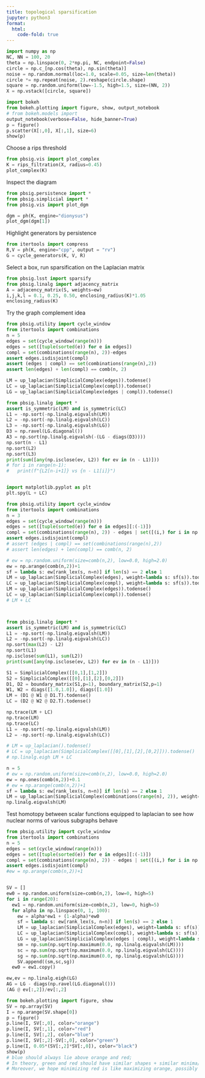 ```yaml
---
title: topological sparsification
jupyter: python3
format:
  html:
    code-fold: true 
---
```


```python
import numpy as np
NC, NN = 100, 20 
theta = np.linspace(0, 2*np.pi, NC, endpoint=False)
circle = np.c_[np.cos(theta), np.sin(theta)]
noise = np.random.normal(loc=1.0, scale=0.05, size=len(theta))
circle *= np.repeat(noise, 2).reshape(circle.shape)
square = np.random.uniform(low=-1.5, high=1.5, size=(NN, 2))
X = np.vstack([circle, square])
```

```python
import bokeh 
from bokeh.plotting import figure, show, output_notebook
# from bokeh.models import 
output_notebook(verbose=False, hide_banner=True)
p = figure()
p.scatter(X[:,0], X[:,1], size=6)
show(p)
```

Choose a rips threshold

```python
from pbsig.vis import plot_complex
K = rips_filtration(X, radius=0.45)
plot_complex(K)
```

Inspect the diagram

```python
from pbsig.persistence import * 
from pbsig.simplicial import *
from pbsig.vis import plot_dgm

dgm = ph(K, engine="dionysus")
plot_dgm(dgm[1])
```

Highlight generators by persistence

```python
from itertools import compress
R,V = ph(K, engine="cpp", output = "rv")
G = cycle_generators(K, V, R)
```

Select a box, run sparsification on the Laplacian matrix

```python
from pbsig.lsst import sparsify
from pbsig.linalg import adjacency_matrix
A = adjacency_matrix(S, weights=ew)
i,j,k,l = 0.1, 0.25, 0.50, enclosing_radius(K)*1.05
enclosing_radius(K)
```

Try the graph complement idea

```python
from pbsig.utility import cycle_window
from itertools import combinations
n = 5
edges = set(cycle_window(range(n)))
edges = set([tuple(sorted(e)) for e in edges])
compl = set(combinations(range(n), 2))-edges
assert edges.isdisjoint(compl)
assert (edges | compl) == set(combinations(range(n),2))
assert len(edges) + len(compl) == comb(n, 2)

LM = up_laplacian(SimplicialComplex(edges)).todense()
LC = up_laplacian(SimplicialComplex(compl)).todense()
LG = up_laplacian(SimplicialComplex(edges | compl)).todense()

from pbsig.linalg import * 
assert is_symmetric(LM) and is_symmetric(LC)
L1 = -np.sort(-np.linalg.eigvalsh(LM))
L2 = -np.sort(-np.linalg.eigvalsh(LC))
L3 = -np.sort(-np.linalg.eigvalsh(LG))
D3 = np.ravel(LG.diagonal())
A3 = np.sort(np.linalg.eigvalsh(-(LG - diags(D3))))
np.sort(n - L1)
np.sort(L2)
np.sort(L3)
print(sum([any(np.isclose(ev, L2)) for ev in (n - L1)]))
# for i in range(n-1):
#   print(f"{L2[n-i+1]} vs {n - L1[i]}")


import matplotlib.pyplot as plt 
plt.spy(L + LC)
```

```python

from pbsig.utility import cycle_window
from itertools import combinations
n = 3
edges = set(cycle_window(range(n)))
edges = set([tuple(sorted(e)) for e in edges][:(-1)])
compl = set(combinations(range(n), 2)) - edges | set([(i,) for i in np.arange(n)])
assert edges.isdisjoint(compl)
# assert (edges | compl) == set(combinations(range(n),2))
# assert len(edges) + len(compl) == comb(n, 2)

# ew = np.random.uniform(size=comb(n,2), low=0.0, high=2.0)
ew = np.arange(comb(n,2))+1
sf = lambda s: ew[rank_lex(s, n=n)] if len(s) == 2 else 1
LM = up_laplacian(SimplicialComplex(edges), weight=lambda s: sf(s)).todense()
LC = up_laplacian(SimplicialComplex(compl), weight=lambda s: sf(s)).todense()
LM = up_laplacian(SimplicialComplex(edges)).todense()
LC = up_laplacian(SimplicialComplex(compl)).todense()
# LM + LC



from pbsig.linalg import * 
assert is_symmetric(LM) and is_symmetric(LC)
L1 = -np.sort(-np.linalg.eigvalsh(LM))
L2 = -np.sort(-np.linalg.eigvalsh(LC))
np.sort(max(L2) - L2)
np.sort(L1)
np.isclose(sum(L1), sum(L2))
print(sum([any(np.isclose(ev, L2)) for ev in (n - L1)]))
```

```python
S1 = SimplicialComplex([[0,1],[1,2]])
S2 = SimplicialComplex([[0],[1],[2],[0,2]])
D1, D2 = boundary_matrix(S1,p=1), boundary_matrix(S2,p=1)
W1, W2 = diags([1.0,1.0]), diags([1.0])
LM = (D1 @ W1 @ D1.T).todense()
LC = (D2 @ W2 @ D2.T).todense()

np.trace(LM + LC)
np.trace(LM)
np.trace(LC)
L1 = -np.sort(-np.linalg.eigvalsh(LM))
L2 = -np.sort(-np.linalg.eigvalsh(LC))

# LM = up_laplacian().todense()
# LC = up_laplacian(SimplicialComplex([[0],[1],[2],[0,2]])).todense()
# np.linalg.eigh LM + LC
```

```python
n = 5
# ew = np.random.uniform(size=comb(n,2), low=0.0, high=2.0)
ew = np.ones(comb(n,2))+0.1
# ew = np.arange(comb(n,2))+1
sf = lambda s: ew[rank_lex(s, n=n)] if len(s) == 2 else 1
LM = up_laplacian(SimplicialComplex(combinations(range(n), 2)), weight=lambda s: sf(s)).todense()
np.linalg.eigvalsh(LM)
```

Test homotopy between scalar functions equipped to laplacian to see how nuclear norms of various subgraphs behave 
```python
from pbsig.utility import cycle_window
from itertools import combinations
n = 5
edges = set(cycle_window(range(n)))
edges = set([tuple(sorted(e)) for e in edges][:(-1)])
compl = set(combinations(range(n), 2)) - edges | set([(i,) for i in np.arange(n)])
assert edges.isdisjoint(compl)
#ew = np.arange(comb(n,2))+1


SV = []
ew0 = np.random.uniform(size=comb(n,2), low=0, high=5)
for i in range(20):
  ew1 = np.random.uniform(size=comb(n,2), low=0, high=5)
  for alpha in np.linspace(0, 1, 100):
    ew = alpha*ew1 + (1-alpha)*ew0
    sf = lambda s: ew[rank_lex(s, n=n)] if len(s) == 2 else 1
    LM = up_laplacian(SimplicialComplex(edges), weight=lambda s: sf(s)).todense()
    LC = up_laplacian(SimplicialComplex(compl), weight=lambda s: sf(s)).todense()
    LG = up_laplacian(SimplicialComplex(edges | compl), weight=lambda s: sf(s)).todense()
    sm = np.sum(np.sqrt(np.maximum(0.0, np.linalg.eigvalsh(LM))))
    sc = np.sum(np.sqrt(np.maximum(0.0, np.linalg.eigvalsh(LC))))
    sg = np.sum(np.sqrt(np.maximum(0.0, np.linalg.eigvalsh(LG))))
    SV.append((sm,sc,sg))
  ew0 = ew1.copy()

ew,ev = np.linalg.eigh(LG)
AG = LG - diags(np.ravel(LG.diagonal()))
(AG @ ev[:,2])/ev[:,2]

from bokeh.plotting import figure, show 
SV = np.array(SV)
I = np.arange(SV.shape[0])
p = figure()
p.line(I, SV[:,0], color="orange")
p.line(I, SV[:,1], color="red")
p.line(I, SV[:,2], color="blue")
p.line(I, SV[:,2]-SV[:,0], color="green")
p.line(I, 0.05*(SV[:,2]*SV[:,0]), color="black")
show(p) 
# blue should always lie above orange and red; 
# In theory, green and red should have similar shapes + similar minima/maxima 
# Moreover, we hope minimizing red is like maximizing orange, possibly up to normalization

```

